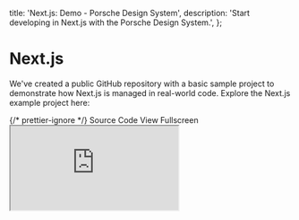 
  title: 'Next.js: Demo - Porsche Design System',
  description: 'Start developing in Next.js with the Porsche Design System.',
};

# Next.js

<TableOfContents headings={[]} />

We've created a public GitHub repository with a basic sample project to demonstrate how Next.js is managed in real-world
code. Explore the Next.js example project here:

<div className="flex flex-wrap gap-static-md mt-fluid-lg">
  <PLinkPure icon="external">
    {/* prettier-ignore */}
    <Link href="https://github.com/porsche-design-system/examples/tree/main/frameworks/next-js">Source Code</Link>
  </PLinkPure>
  <PLinkPure icon="external">
    <Link href="https://porsche-design-system.github.io/examples/next-js">View Fullscreen</Link>
  </PLinkPure>
</div>

<iframe
  className="my-fluid-md w-full aspect-3/2 rounded-lg shadow-high"
  title="Next.js: Demo application"
  src="https://porsche-design-system.github.io/examples/next-js"
/>
